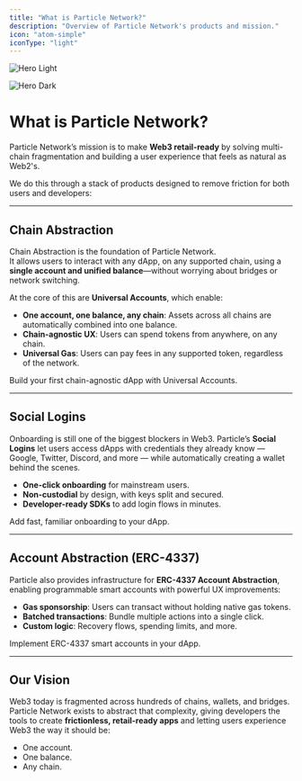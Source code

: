 ```yaml
---
title: "What is Particle Network?"
description: "Overview of Particle Network's products and mission."
icon: "atom-simple"
iconType: "light"
---
```


<img
  className="block dark:hidden"
  src="/images/hero-dark.png"
  alt="Hero Light"
/>

<img
  className="hidden dark:block"
  src="/images/hero-dark.png"
  alt="Hero Dark"
/>

# What is Particle Network?

Particle Network’s mission is to make **Web3 retail-ready** by solving multi-chain fragmentation and building a user experience that feels as natural as Web2's.

We do this through a stack of products designed to remove friction for both users and developers:

---

## Chain Abstraction

Chain Abstraction is the foundation of Particle Network.\
It allows users to interact with any dApp, on any supported chain, using a **single account and unified balance**—without worrying about bridges or network switching.

At the core of this are **Universal Accounts**, which enable:

- **One account, one balance, any chain**: Assets across all chains are automatically combined into one balance.
- **Chain-agnostic UX**: Users can spend tokens from anywhere, on any chain.
- **Universal Gas**: Users can pay fees in any supported token, regardless of the network.

<Card title="Start with Universal Accounts" icon="wand-magic-sparkles" href="/universal-accounts/cha/web-quickstart">
  Build your first chain-agnostic dApp with Universal Accounts.
</Card>

---

## Social Logins

Onboarding is still one of the biggest blockers in Web3. Particle’s **Social Logins** let users access dApps with credentials they already know — Google, Twitter, Discord, and more — while automatically creating a wallet behind the scenes.

- **One-click onboarding** for mainstream users.
- **Non-custodial** by design, with keys split and secured.
- **Developer-ready SDKs** to add login flows in minutes.

<Card title="Integrate Social Logins" icon="address-card" href="/social-login/overview">
  Add fast, familiar onboarding to your dApp.
</Card>

---

## Account Abstraction (ERC-4337)

Particle also provides infrastructure for **ERC-4337 Account Abstraction**, enabling programmable smart accounts with powerful UX improvements:

- **Gas sponsorship**: Users can transact without holding native gas tokens.
- **Batched transactions**: Bundle multiple actions into a single click.
- **Custom logic**: Recovery flows, spending limits, and more.

<Card title="Explore Account Abstraction" icon="cogs" href="/account-abstraction/overview">
  Implement ERC-4337 smart accounts in your dApp.
</Card>

---

## Our Vision

Web3 today is fragmented across hundreds of chains, wallets, and bridges. Particle Network exists to abstract that complexity, giving developers the tools to create **frictionless, retail-ready apps** and letting users experience Web3 the way it should be:

- One account.
- One balance.
- Any chain.